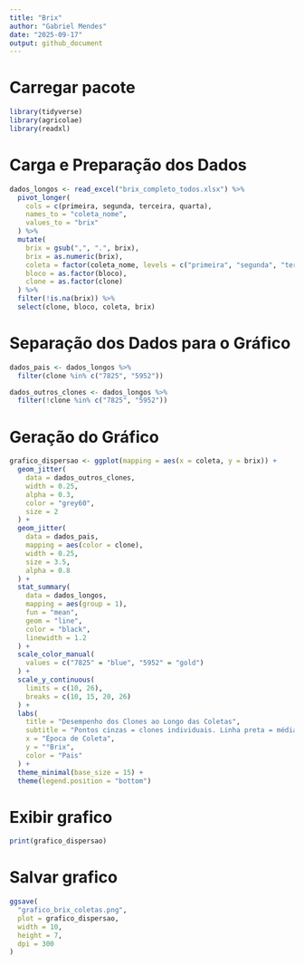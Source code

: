 ```yaml
---
title: "Brix"
author: "Gabriel Mendes"
date: "2025-09-17"
output: github_document
---
```


# Carregar pacote

```r
library(tidyverse)
library(agricolae)
library(readxl)
```


# Carga e Preparação dos Dados
```r
dados_longos <- read_excel("brix_completo_todos.xlsx") %>%
  pivot_longer(
    cols = c(primeira, segunda, terceira, quarta),
    names_to = "coleta_nome",
    values_to = "brix"
  ) %>%
  mutate(
    brix = gsub(",", ".", brix),
    brix = as.numeric(brix),
    coleta = factor(coleta_nome, levels = c("primeira", "segunda", "terceira", "quarta")),
    bloco = as.factor(bloco),
    clone = as.factor(clone)
  ) %>%
  filter(!is.na(brix)) %>%
  select(clone, bloco, coleta, brix)
```

# Separação dos Dados para o Gráfico

```r
dados_pais <- dados_longos %>%
  filter(clone %in% c("7825", "5952"))

dados_outros_clones <- dados_longos %>%
  filter(!clone %in% c("7825", "5952"))
```

# Geração do Gráfico

```r
grafico_dispersao <- ggplot(mapping = aes(x = coleta, y = brix)) +
  geom_jitter(
    data = dados_outros_clones,
    width = 0.25,
    alpha = 0.3,
    color = "grey60",
    size = 2
  ) +
  geom_jitter(
    data = dados_pais,
    mapping = aes(color = clone),
    width = 0.25,
    size = 3.5,
    alpha = 0.8
  ) +
  stat_summary(
    data = dados_longos,
    mapping = aes(group = 1),
    fun = "mean",
    geom = "line",
    color = "black",
    linewidth = 1.2
  ) +
  scale_color_manual(
    values = c("7825" = "blue", "5952" = "gold")
  ) +
  scale_y_continuous(
    limits = c(10, 26),
    breaks = c(10, 15, 20, 26)
  ) +
  labs(
    title = "Desempenho dos Clones ao Longo das Coletas",
    subtitle = "Pontos cinzas = clones individuais. Linha preta = média geral.",
    x = "Época de Coleta",
    y = "°Brix",
    color = "Pais"
  ) +
  theme_minimal(base_size = 15) +
  theme(legend.position = "bottom")
```

# Exibir grafico

```r
print(grafico_dispersao)
```

# Salvar grafico

```r
ggsave(
  "grafico_brix_coletas.png",
  plot = grafico_dispersao,
  width = 10,
  height = 7,
  dpi = 300
)
```

